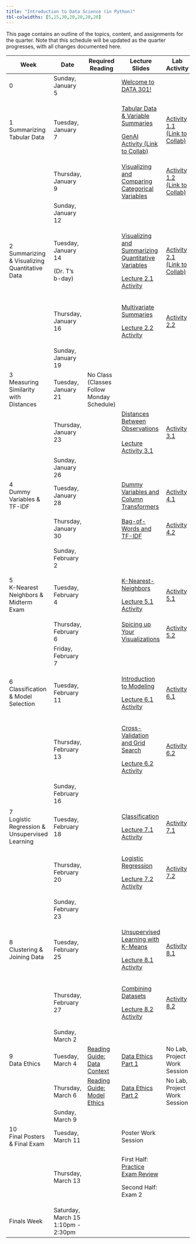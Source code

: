 ```yaml
---
title: "Introduction to Data Science (in Python)"
tbl-colwidths: [5,15,30,20,20,20,20]
---
```


This page contains an outline of the topics, content, and assignments for the quarter. Note that this schedule will be updated as the quarter progresses, with all changes documented here.

+-----------------------------------------------+------------------------------------+--------------------------------------------------------------------------------------------------+-------------------------------------------------------------------------------------------------------------------------------------------------------------------------+--------------------------------------------------------------------------------------------------------------------------------------------------------+----------------------------------------------------------------------------------------------------------+-----------------------------------------------------------------------------------+
| Week                                          | Date                               | Required Reading                                                                                 | Lecture Slides                                                                                                                                                          | Lab Activity                                                                                                                                           | Weekly Assignment                                                                                        | Exams & Project                                                                   |
+===============================================+====================================+==================================================================================================+=========================================================================================================================================================================+========================================================================================================================================================+==========================================================================================================+===================================================================================+
| 0                                             | Sunday, January 5                  |                                                                                                  | [Welcome to DATA 301!](/slides/00-welcome.qmd "Welcome to DATA 301!")                                                                                                   |                                                                                                                                                        |                                                                                                          |                                                                                   |
+-----------------------------------------------+------------------------------------+--------------------------------------------------------------------------------------------------+-------------------------------------------------------------------------------------------------------------------------------------------------------------------------+--------------------------------------------------------------------------------------------------------------------------------------------------------+----------------------------------------------------------------------------------------------------------+-----------------------------------------------------------------------------------+
| 1 Summarizing Tabular Data                    | Tuesday, January 7                 |                                                                                                  | [Tabular Data & Variable Summaries](/slides/01-tabular-data-summaries.qmd "Tabular Data & Variable Summaries")                                                          | [Activity 1.1 (Link to Collab)](https://colab.research.google.com/drive/1L7vRYObMyqvWWlFaEnZqEJQjpHsWu690?usp=sharing "Activity 1.1 (Link to Collab)") |                                                                                                          |                                                                                   |
|                                               |                                    |                                                                                                  |                                                                                                                                                                         |                                                                                                                                                        |                                                                                                          |                                                                                   |
|                                               |                                    |                                                                                                  | [GenAI Activity (Link to Collab)](https://colab.research.google.com/drive/1QNGwd_33HqvANn4ZO8BVbCvmnzMJd28c?usp=sharing "GenAI Activity (Link to Collab)")              |                                                                                                                                                        |                                                                                                          |                                                                                   |
+-----------------------------------------------+------------------------------------+--------------------------------------------------------------------------------------------------+-------------------------------------------------------------------------------------------------------------------------------------------------------------------------+--------------------------------------------------------------------------------------------------------------------------------------------------------+----------------------------------------------------------------------------------------------------------+-----------------------------------------------------------------------------------+
|                                               | Thursday, January 9                |                                                                                                  | [Visualizing and Comparing Categorical Variables](/slides/02-conditional-distributions.qmd "Visualizing and Comparing Categorical Variables")                           | [Activity 1.2 (Link to Collab)](https://colab.research.google.com/drive/1xF6ZnCrvrmbv-K8YUmKOSRpDArr6LhJ7?usp=sharing "Activity 1.2 (Link to Collab)") | [Lab 1A](https://colab.research.google.com/drive/1oJjaV-ci0zaQpxigDJhaV59J7IR9MGu5?usp=sharing "Lab 1A") |                                                                                   |
|                                               |                                    |                                                                                                  |                                                                                                                                                                         |                                                                                                                                                        |                                                                                                          |                                                                                   |
|                                               |                                    |                                                                                                  |                                                                                                                                                                         |                                                                                                                                                        | [Lab 1B](https://colab.research.google.com/drive/1Ow4hOxqVdxY7nSuhqTuBGWRWWH3c2ZFX?usp=sharing "Lab 1B") |                                                                                   |
+-----------------------------------------------+------------------------------------+--------------------------------------------------------------------------------------------------+-------------------------------------------------------------------------------------------------------------------------------------------------------------------------+--------------------------------------------------------------------------------------------------------------------------------------------------------+----------------------------------------------------------------------------------------------------------+-----------------------------------------------------------------------------------+
|                                               | Sunday, January 12                 |                                                                                                  |                                                                                                                                                                         |                                                                                                                                                        | Lab 1A, 1B Due by Midnight                                                                               |                                                                                   |
+-----------------------------------------------+------------------------------------+--------------------------------------------------------------------------------------------------+-------------------------------------------------------------------------------------------------------------------------------------------------------------------------+--------------------------------------------------------------------------------------------------------------------------------------------------------+----------------------------------------------------------------------------------------------------------+-----------------------------------------------------------------------------------+
| 2 Summarizing & Visualizing Quantitative Data | Tuesday, January 14                |                                                                                                  | [Visualizing and Summarizing Quantitative Variables](/slides/03-quantitative-variables.qmd "Visualizing and Summarizing Quantitative Variables")                        | [Activity 2.1 (Link to Collab)](https://colab.research.google.com/drive/1XBzyo6WxGv9JesWvFl-JoMsk_fIIwZHs?usp=sharing "Activity 2.1 (Link to Collab)") |                                                                                                          |                                                                                   |
|                                               |                                    |                                                                                                  |                                                                                                                                                                         |                                                                                                                                                        |                                                                                                          |                                                                                   |
|                                               | (Dr. T's b-day)                    |                                                                                                  | [Lecture 2.1 Activity](https://colab.research.google.com/drive/1coXx5_Kij_xKWhCd2rNWlrjOm8p5cwaj?usp=sharing "Lecture 2.1 Activity")                                    |                                                                                                                                                        |                                                                                                          |                                                                                   |
+-----------------------------------------------+------------------------------------+--------------------------------------------------------------------------------------------------+-------------------------------------------------------------------------------------------------------------------------------------------------------------------------+--------------------------------------------------------------------------------------------------------------------------------------------------------+----------------------------------------------------------------------------------------------------------+-----------------------------------------------------------------------------------+
|                                               | Thursday, January 16               |                                                                                                  | [Multivariate Summaries](/slides/04-group-by.qmd "Multivariate Summaries")                                                                                              | [Activity 2.2](https://colab.research.google.com/drive/1z04uCd6DHJ7Ln6zPQORCMqzXgELVPi6s?usp=sharing "Activity 2.2")                                   | [Lab 2A](https://colab.research.google.com/drive/1gTvmY1vMzSweF1tjKP83gfZ4breo1VYc?usp=sharing "Lab 2A") |                                                                                   |
|                                               |                                    |                                                                                                  |                                                                                                                                                                         |                                                                                                                                                        |                                                                                                          |                                                                                   |
|                                               |                                    |                                                                                                  | [Lecture 2.2 Activity](https://colab.research.google.com/drive/1jjxyhLnN0BGQXcDYFxH241IbJR6dfG3u?usp=sharing "Lecture 2.2 Activity")                                    |                                                                                                                                                        | [Lab 2B](https://colab.research.google.com/drive/1hOiHuLV2W0BrGShCmFwou61UEPkX8TZD?usp=sharing)          |                                                                                   |
+-----------------------------------------------+------------------------------------+--------------------------------------------------------------------------------------------------+-------------------------------------------------------------------------------------------------------------------------------------------------------------------------+--------------------------------------------------------------------------------------------------------------------------------------------------------+----------------------------------------------------------------------------------------------------------+-----------------------------------------------------------------------------------+
|                                               | Sunday, January 19                 |                                                                                                  |                                                                                                                                                                         |                                                                                                                                                        | Lab 2A, 2B Due by Midnight                                                                               |                                                                                   |
+-----------------------------------------------+------------------------------------+--------------------------------------------------------------------------------------------------+-------------------------------------------------------------------------------------------------------------------------------------------------------------------------+--------------------------------------------------------------------------------------------------------------------------------------------------------+----------------------------------------------------------------------------------------------------------+-----------------------------------------------------------------------------------+
| 3\                                            | Tuesday, January 21                | No Class (Classes Follow Monday Schedule)                                                        |                                                                                                                                                                         |                                                                                                                                                        |                                                                                                          |                                                                                   |
| Measuring Similarity with Distances           |                                    |                                                                                                  |                                                                                                                                                                         |                                                                                                                                                        |                                                                                                          |                                                                                   |
+-----------------------------------------------+------------------------------------+--------------------------------------------------------------------------------------------------+-------------------------------------------------------------------------------------------------------------------------------------------------------------------------+--------------------------------------------------------------------------------------------------------------------------------------------------------+----------------------------------------------------------------------------------------------------------+-----------------------------------------------------------------------------------+
|                                               | Thursday, January 23               |                                                                                                  | [Distances Between Observations](/slides/05-distances.qmd "Distances Between Observations")\                                                                            | [Activity 3.1](https://colab.research.google.com/drive/1WMw9KsoGkIH55q3GraqHJlEe7L64Bk7Y?usp=sharing "Activity 3.1")                                   | [Lab 3](https://colab.research.google.com/drive/1qAvJw5w0Ubng9SCGjN_4y5puUBHg1Zd3?usp=sharing "Lab 3")   |                                                                                   |
|                                               |                                    |                                                                                                  | \                                                                                                                                                                       |                                                                                                                                                        |                                                                                                          |                                                                                   |
|                                               |                                    |                                                                                                  | [Lecture Activity 3.1](https://colab.research.google.com/drive/1xly33T6Bzx-85peCe-2O9elkbgM97NIW?usp=sharing)                                                           |                                                                                                                                                        |                                                                                                          |                                                                                   |
+-----------------------------------------------+------------------------------------+--------------------------------------------------------------------------------------------------+-------------------------------------------------------------------------------------------------------------------------------------------------------------------------+--------------------------------------------------------------------------------------------------------------------------------------------------------+----------------------------------------------------------------------------------------------------------+-----------------------------------------------------------------------------------+
|                                               | Sunday, January 26                 |                                                                                                  |                                                                                                                                                                         |                                                                                                                                                        | Lab 3 Due by Midnight                                                                                    |                                                                                   |
+-----------------------------------------------+------------------------------------+--------------------------------------------------------------------------------------------------+-------------------------------------------------------------------------------------------------------------------------------------------------------------------------+--------------------------------------------------------------------------------------------------------------------------------------------------------+----------------------------------------------------------------------------------------------------------+-----------------------------------------------------------------------------------+
| 4\                                            | Tuesday, January 28                |                                                                                                  | [Dummy Variables and Column Transformers](/slides/06-preprocessing.qmd "Dummy Variables and Column Transformers")                                                       | [Activity 4.1](https://colab.research.google.com/drive/1Xzx2cKhxH6I6iYtcOakWVeE8zaDnz0Po?usp=sharing "Activity 4.1")                                   |                                                                                                          |                                                                                   |
| Dummy Variables & TF-IDF                      |                                    |                                                                                                  |                                                                                                                                                                         |                                                                                                                                                        |                                                                                                          |                                                                                   |
+-----------------------------------------------+------------------------------------+--------------------------------------------------------------------------------------------------+-------------------------------------------------------------------------------------------------------------------------------------------------------------------------+--------------------------------------------------------------------------------------------------------------------------------------------------------+----------------------------------------------------------------------------------------------------------+-----------------------------------------------------------------------------------+
|                                               | Thursday, January 30               |                                                                                                  | [Bag-of-Words and TF-IDF](/slides/07-text-data.qmd "Bag-of-Words and TF-IDF")                                                                                           | [Activity 4.2](https://colab.research.google.com/drive/1iJd-1hy4Tg5S_EgGH1eL7dqnKktoqjrG?usp=sharing "Activity 4.2")                                   | [Lab 4A](https://colab.research.google.com/drive/1ZMVQ_jkL9tnwWJANtx4wNC9gsCHby-0g?usp=sharing "Lab 4A") |                                                                                   |
|                                               |                                    |                                                                                                  |                                                                                                                                                                         |                                                                                                                                                        |                                                                                                          |                                                                                   |
|                                               |                                    |                                                                                                  |                                                                                                                                                                         |                                                                                                                                                        | [Lab 4B](https://colab.research.google.com/drive/1zpwRCxvl0ePC766nt6eNa2E0gJp-Ot3A?usp=sharing "Lab 4B") |                                                                                   |
+-----------------------------------------------+------------------------------------+--------------------------------------------------------------------------------------------------+-------------------------------------------------------------------------------------------------------------------------------------------------------------------------+--------------------------------------------------------------------------------------------------------------------------------------------------------+----------------------------------------------------------------------------------------------------------+-----------------------------------------------------------------------------------+
|                                               | Sunday, February 2                 |                                                                                                  |                                                                                                                                                                         |                                                                                                                                                        | Lab 4A, 4B Due by Midnight                                                                               |                                                                                   |
+-----------------------------------------------+------------------------------------+--------------------------------------------------------------------------------------------------+-------------------------------------------------------------------------------------------------------------------------------------------------------------------------+--------------------------------------------------------------------------------------------------------------------------------------------------------+----------------------------------------------------------------------------------------------------------+-----------------------------------------------------------------------------------+
| 5\                                            | Tuesday, February 4                |                                                                                                  | [K-Nearest-Neighbors](/slides/08-knn.qmd "K-Nearest-Neighbors")                                                                                                         | [Activity 5.1](https://colab.research.google.com/drive/1uhyxxUBdLpEV-OKtMkNsCtWyS49l3LC8?usp=sharing "Activity 5.1")                                   |                                                                                                          |                                                                                   |
| K-Nearest Neighbors & Midterm Exam            |                                    |                                                                                                  |                                                                                                                                                                         |                                                                                                                                                        |                                                                                                          |                                                                                   |
|                                               |                                    |                                                                                                  | [Lecture 5.1 Activity](https://colab.research.google.com/drive/1SXxuLKCZsTB2Hl7WC3xE6MBiO1o_9VmY?usp=sharing "Lecture 5.1 Activity")                                    |                                                                                                                                                        |                                                                                                          |                                                                                   |
+-----------------------------------------------+------------------------------------+--------------------------------------------------------------------------------------------------+-------------------------------------------------------------------------------------------------------------------------------------------------------------------------+--------------------------------------------------------------------------------------------------------------------------------------------------------+----------------------------------------------------------------------------------------------------------+-----------------------------------------------------------------------------------+
|                                               | Thursday, February 6               |                                                                                                  | [Spicing up Your Visualizations](https://docs.google.com/presentation/d/1ZIBJzHWQFJtsQzkak0W-Z5RxT-0wSrvGPckXxhs8M-c/edit?usp=sharing "Spicing up Your Visualizations") | [Activity 5.2](https://colab.research.google.com/drive/1TLIlKAAaJE3tmF8vMC-tO90Rv_8lpgtS?usp=sharing "Activity 5.2")                                   |                                                                                                          | Exam 1 (in-class)                                                                 |
+-----------------------------------------------+------------------------------------+--------------------------------------------------------------------------------------------------+-------------------------------------------------------------------------------------------------------------------------------------------------------------------------+--------------------------------------------------------------------------------------------------------------------------------------------------------+----------------------------------------------------------------------------------------------------------+-----------------------------------------------------------------------------------+
|                                               | Friday, February 7                 |                                                                                                  |                                                                                                                                                                         |                                                                                                                                                        | No lab this week!                                                                                        |                                                                                   |
+-----------------------------------------------+------------------------------------+--------------------------------------------------------------------------------------------------+-------------------------------------------------------------------------------------------------------------------------------------------------------------------------+--------------------------------------------------------------------------------------------------------------------------------------------------------+----------------------------------------------------------------------------------------------------------+-----------------------------------------------------------------------------------+
| 6\                                            | Tuesday, February 11               |                                                                                                  | [Introduction to Modeling](/slides/09-modeling.qmd "Introduction to Modeling")                                                                                          | [Activity 6.1](https://colab.research.google.com/drive/1OYZ6nG00AZnrz_tuG1joDZg8CVDgfECg?usp=sharing "Activity 6.1")                                   |                                                                                                          |                                                                                   |
| Classification & Model Selection              |                                    |                                                                                                  |                                                                                                                                                                         |                                                                                                                                                        |                                                                                                          |                                                                                   |
|                                               |                                    |                                                                                                  | [Lecture 6.1 Activity](https://colab.research.google.com/drive/1CUu2qhIfz42z7QRRISwQsnwIIwaCCHby?usp=sharing "Lecture 6.1 Activity")                                    |                                                                                                                                                        |                                                                                                          |                                                                                   |
+-----------------------------------------------+------------------------------------+--------------------------------------------------------------------------------------------------+-------------------------------------------------------------------------------------------------------------------------------------------------------------------------+--------------------------------------------------------------------------------------------------------------------------------------------------------+----------------------------------------------------------------------------------------------------------+-----------------------------------------------------------------------------------+
|                                               | Thursday, February 13              |                                                                                                  | [Cross-Validation and Grid Search](/slides/10-cross-val.qmd "Cross-Validation and Grid Search")                                                                         | [Activity 6.2](https://colab.research.google.com/drive/1-yokgtl9EVEofk731kOFvhADwOfCc3OS?usp=sharing "Activity 6.2")                                   | [Lab 6](https://colab.research.google.com/drive/14dmKWyPrdQMWic61Ig07kie3XlrOrgOP?usp=sharing "Lab 6")   |                                                                                   |
|                                               |                                    |                                                                                                  |                                                                                                                                                                         |                                                                                                                                                        |                                                                                                          |                                                                                   |
|                                               |                                    |                                                                                                  | [Lecture 6.2 Activity](https://colab.research.google.com/drive/1L2fZzIxZLexo8wbuGX-MT2TweWfmWCRf?usp=sharing "Lecture 6.2 Activity")                                    |                                                                                                                                                        |                                                                                                          |                                                                                   |
+-----------------------------------------------+------------------------------------+--------------------------------------------------------------------------------------------------+-------------------------------------------------------------------------------------------------------------------------------------------------------------------------+--------------------------------------------------------------------------------------------------------------------------------------------------------+----------------------------------------------------------------------------------------------------------+-----------------------------------------------------------------------------------+
|                                               | Sunday, February 16                |                                                                                                  |                                                                                                                                                                         |                                                                                                                                                        | Lab 6 Due by Midnight                                                                                    |                                                                                   |
+-----------------------------------------------+------------------------------------+--------------------------------------------------------------------------------------------------+-------------------------------------------------------------------------------------------------------------------------------------------------------------------------+--------------------------------------------------------------------------------------------------------------------------------------------------------+----------------------------------------------------------------------------------------------------------+-----------------------------------------------------------------------------------+
| 7\                                            | Tuesday, February 18               |                                                                                                  | [Classification](/slides/11-classification.qmd "Classification")                                                                                                        | [Activity 7.1](https://colab.research.google.com/drive/1rEePNyLnOTqzFPxnDcR2CQd6ug2keoWu?usp=sharing "Activity 7.1")                                   |                                                                                                          |                                                                                   |
| Logistic Regression & Unsupervised Learning   |                                    |                                                                                                  |                                                                                                                                                                         |                                                                                                                                                        |                                                                                                          |                                                                                   |
|                                               |                                    |                                                                                                  | [Lecture 7.1 Activity](https://colab.research.google.com/drive/1rAaAM6o2SEvkmr2Upwpw8gJD32EORYD0?usp=sharing "Lecture 7.1 Activity")                                    |                                                                                                                                                        |                                                                                                          |                                                                                   |
+-----------------------------------------------+------------------------------------+--------------------------------------------------------------------------------------------------+-------------------------------------------------------------------------------------------------------------------------------------------------------------------------+--------------------------------------------------------------------------------------------------------------------------------------------------------+----------------------------------------------------------------------------------------------------------+-----------------------------------------------------------------------------------+
|                                               | Thursday, February 20              |                                                                                                  | [Logistic Regression](/slides/12-logistic.qmd "Logistic Regression")                                                                                                    | [Activity 7.2](https://colab.research.google.com/drive/15iiyq1smdG9Fv4LODPwTI0yirQs_mg8I?usp=sharing "Activity 7.2")                                   | [Lab 7](https://colab.research.google.com/drive/1JW7z1mBVcpTNXhFDTS6nY-4CJ6ybJhGW?usp=sharing "Lab 7")   |                                                                                   |
|                                               |                                    |                                                                                                  |                                                                                                                                                                         |                                                                                                                                                        |                                                                                                          |                                                                                   |
|                                               |                                    |                                                                                                  | [Lecture 7.2 Activity](https://colab.research.google.com/drive/1R5jFqNYXYwjL55aVObzS7z6ZIr54dJkM?usp=sharing "Lecture 7.2 Activity")                                    |                                                                                                                                                        |                                                                                                          |                                                                                   |
+-----------------------------------------------+------------------------------------+--------------------------------------------------------------------------------------------------+-------------------------------------------------------------------------------------------------------------------------------------------------------------------------+--------------------------------------------------------------------------------------------------------------------------------------------------------+----------------------------------------------------------------------------------------------------------+-----------------------------------------------------------------------------------+
|                                               | Sunday, February 23                |                                                                                                  |                                                                                                                                                                         |                                                                                                                                                        | Lab 7 Due by Midnight                                                                                    | [Project Proposal Due](/project/project-description.qmd "Project Proposal Due")   |
+-----------------------------------------------+------------------------------------+--------------------------------------------------------------------------------------------------+-------------------------------------------------------------------------------------------------------------------------------------------------------------------------+--------------------------------------------------------------------------------------------------------------------------------------------------------+----------------------------------------------------------------------------------------------------------+-----------------------------------------------------------------------------------+
| 8\                                            | Tuesday, February 25               |                                                                                                  | [Unsupervised Learning with K-Means](/slides/13-kmeans.qmd "Unsupervised Learning with K-Means")                                                                        | [Activity 8.1](https://colab.research.google.com/drive/14azp-beViaYo0ewDDu-_anH6Nw3TZEpI?usp=sharing "Activity 8.1")                                   |                                                                                                          |                                                                                   |
| Clustering & Joining Data                     |                                    |                                                                                                  |                                                                                                                                                                         |                                                                                                                                                        |                                                                                                          |                                                                                   |
|                                               |                                    |                                                                                                  | [Lecture 8.1 Activity](https://colab.research.google.com/drive/1irqo665VjCXNIdCuI2pGrvMFEKGpWhrr?usp=sharing "Lecture 8.1 Activity")                                    |                                                                                                                                                        |                                                                                                          |                                                                                   |
+-----------------------------------------------+------------------------------------+--------------------------------------------------------------------------------------------------+-------------------------------------------------------------------------------------------------------------------------------------------------------------------------+--------------------------------------------------------------------------------------------------------------------------------------------------------+----------------------------------------------------------------------------------------------------------+-----------------------------------------------------------------------------------+
|                                               | Thursday, February 27              |                                                                                                  | [Combining Datasets](/slides/14-merge.qmd "Combining Datasets")                                                                                                         | [Activity 8.2](https://colab.research.google.com/drive/1NfR4HyDzI2g47HOikQTxMK2WFCkfOzIZ?usp=sharing "Activity 8.2")                                   | [Lab 8](https://colab.research.google.com/drive/1qbkuxvsViL4iD-tOo-0b8d0XiYr3GnlC?usp=sharing "Lab 8")   |                                                                                   |
|                                               |                                    |                                                                                                  |                                                                                                                                                                         |                                                                                                                                                        |                                                                                                          |                                                                                   |
|                                               |                                    |                                                                                                  | [Lecture 8.2 Activity](https://colab.research.google.com/drive/1wAGAqFK80gRAOi_xfmdc3VHD2Qvyus9P?usp=sharing "Lecture 8.2 Activity")                                    |                                                                                                                                                        |                                                                                                          |                                                                                   |
+-----------------------------------------------+------------------------------------+--------------------------------------------------------------------------------------------------+-------------------------------------------------------------------------------------------------------------------------------------------------------------------------+--------------------------------------------------------------------------------------------------------------------------------------------------------+----------------------------------------------------------------------------------------------------------+-----------------------------------------------------------------------------------+
|                                               | Sunday, March 2                    |                                                                                                  |                                                                                                                                                                         |                                                                                                                                                        | Lab 8 Due by Midnight                                                                                    |                                                                                   |
+-----------------------------------------------+------------------------------------+--------------------------------------------------------------------------------------------------+-------------------------------------------------------------------------------------------------------------------------------------------------------------------------+--------------------------------------------------------------------------------------------------------------------------------------------------------+----------------------------------------------------------------------------------------------------------+-----------------------------------------------------------------------------------+
| 9\                                            | Tuesday, March 4                   | [Reading Guide: Data Context](/lab-activities/data-neutrality.qmd "Reading Guide: Data Context") | [Data Ethics Part 1](/slides/15-data-ethics.qmd "Data Ethics Part 1")                                                                                                   | No Lab, Project Work Session                                                                                                                           |                                                                                                          |                                                                                   |
| Data Ethics                                   |                                    |                                                                                                  |                                                                                                                                                                         |                                                                                                                                                        |                                                                                                          |                                                                                   |
+-----------------------------------------------+------------------------------------+--------------------------------------------------------------------------------------------------+-------------------------------------------------------------------------------------------------------------------------------------------------------------------------+--------------------------------------------------------------------------------------------------------------------------------------------------------+----------------------------------------------------------------------------------------------------------+-----------------------------------------------------------------------------------+
|                                               | Thursday, March 6                  | [Reading Guide: Model Ethics](/lab-activities/model-weapons.qmd "Reading Guide: Model Ethics")   | [Data Ethics Part 2](/slides/16-model-ethics.qmd "Data Ethics Part 2")                                                                                                  | No Lab, Project Work Session                                                                                                                           |                                                                                                          |                                                                                   |
+-----------------------------------------------+------------------------------------+--------------------------------------------------------------------------------------------------+-------------------------------------------------------------------------------------------------------------------------------------------------------------------------+--------------------------------------------------------------------------------------------------------------------------------------------------------+----------------------------------------------------------------------------------------------------------+-----------------------------------------------------------------------------------+
|                                               | Sunday, March 9                    |                                                                                                  |                                                                                                                                                                         |                                                                                                                                                        | No lab this week!                                                                                        | [Practice Exam Review](/exam-materials/practice-final.qmd "Practice Exam Review") |
+-----------------------------------------------+------------------------------------+--------------------------------------------------------------------------------------------------+-------------------------------------------------------------------------------------------------------------------------------------------------------------------------+--------------------------------------------------------------------------------------------------------------------------------------------------------+----------------------------------------------------------------------------------------------------------+-----------------------------------------------------------------------------------+
| 10\                                           | Tuesday, March 11                  |                                                                                                  | Poster Work Session                                                                                                                                                     |                                                                                                                                                        |                                                                                                          |                                                                                   |
| Final Posters & Final Exam                    |                                    |                                                                                                  |                                                                                                                                                                         |                                                                                                                                                        |                                                                                                          |                                                                                   |
+-----------------------------------------------+------------------------------------+--------------------------------------------------------------------------------------------------+-------------------------------------------------------------------------------------------------------------------------------------------------------------------------+--------------------------------------------------------------------------------------------------------------------------------------------------------+----------------------------------------------------------------------------------------------------------+-----------------------------------------------------------------------------------+
|                                               | Thursday, March 13                 |                                                                                                  | First Half: [Practice Exam Review](/exam-materials/practice-final.qmd "Practice Exam Review")\                                                                          |                                                                                                                                                        |                                                                                                          | Exam 2 (in-class)                                                                 |
|                                               |                                    |                                                                                                  |                                                                                                                                                                         |                                                                                                                                                        |                                                                                                          |                                                                                   |
|                                               |                                    |                                                                                                  | Second Half: Exam 2                                                                                                                                                     |                                                                                                                                                        |                                                                                                          |                                                                                   |
+-----------------------------------------------+------------------------------------+--------------------------------------------------------------------------------------------------+-------------------------------------------------------------------------------------------------------------------------------------------------------------------------+--------------------------------------------------------------------------------------------------------------------------------------------------------+----------------------------------------------------------------------------------------------------------+-----------------------------------------------------------------------------------+
| Finals Week                                   | Saturday, March 15 1:10pm - 2:30pm |                                                                                                  |                                                                                                                                                                         |                                                                                                                                                        |                                                                                                          | Poster Presentations                                                              |
+-----------------------------------------------+------------------------------------+--------------------------------------------------------------------------------------------------+-------------------------------------------------------------------------------------------------------------------------------------------------------------------------+--------------------------------------------------------------------------------------------------------------------------------------------------------+----------------------------------------------------------------------------------------------------------+-----------------------------------------------------------------------------------+
